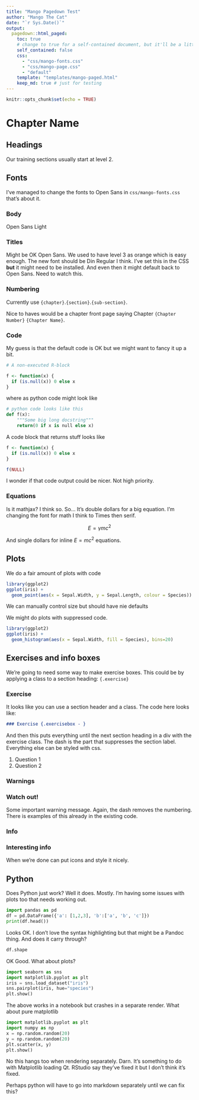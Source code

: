 ```yaml
---
title: "Mango Pagedown Test"
author: "Mango The Cat"
date: "`r Sys.Date()`"
output:
  pagedown::html_paged:
    toc: true
    # change to true for a self-contained document, but it'll be a litte slower for Pandoc to render
    self_contained: false
    css:
      - "css/mango-fonts.css"
      - "css/mango-page.css"
      - "default"
    template: "templates/mango-paged.html"
    keep_md: true # just for testing
---
```


```r
knitr::opts_chunk$set(echo = TRUE)
```

# Chapter Name

## Headings

Our training sections usually start at level 2.


## Fonts

I've managed to change the fonts to Open Sans in `css/mango-fonts.css` that's about it.

### Body

Open Sans Light

### Titles

Might be OK Open Sans. We used to have level 3 as orange which is easy enough. The new font should be Din Regular I think. I've set this in the CSS **but** it might need to be installed. And even then it might default back to Open Sans. Need to watch this.

### Numbering

Currently use `{chapter}`.`{section}`.`{sub-section}`.

Nice to haves would be a chapter front page saying Chapter `{Chapter Number}` `{Chapter Name}`.

### Code

My guess is that the default code is OK but we might want to fancy it up a bit.

```r
# A non-executed R-block

f <- function(x) {
  if (is.null(x)) 0 else x
}
```

where as python code might look like

```python
# python code looks like this
def f(x):
    """Some big long docstring"""
    return(0 if x is null else x)
```

A code block that returns stuff looks like

```r
f <- function(x) {
  if (is.null(x)) 0 else x
}

f(NULL)
```

I wonder if that code output could be nicer. Not high priority.

### Equations

Is it mathjax? I think so. So... It's double dollars for a big equation. I'm changing the font for math I think to Times then serif.

$$
E = \gamma mc^2
$$

And single dollars for inline $E=mc^2$ equations.


## Plots

We do a fair amount of plots with code

```r
library(ggplot2)
ggplot(iris) +
  geom_point(aes(x = Sepal.Width, y = Sepal.Length, colour = Species))
```

We can manually control size but should have nie defaults

We might do plots with suppressed code.

```r
library(ggplot2)
ggplot(iris) +
  geom_histogram(aes(x = Sepal.Width, fill = Species), bins=20)
```

## Exercises and info boxes

We're going to need some way to make exercise boxes. This could be by applying a class to a section heading: `{.exercise}`

### Exercise {.exercisebox - }

It looks like you can use a section header and a class. The code here looks like:

```markdown
### Exercise {.exercisebox - }
```

And then this puts everything until the next section heading in a div with the exercise class. The dash is the part that suppresses the section label. Everything else can be styled with css.

1. Question 1
2. Question 2


### Warnings

### Watch out! {.warningbox - }

Some important warning message. Again, the dash removes the numbering. There is examples of this already in the existing code.

### Info

### Interesting info {.infobox - }

When we're done can put icons and style it nicely.

## Python 

Does Python just work? Well it does. Mostly. I'm having some issues with plots too that needs working out.

```python
import pandas as pd
df = pd.DataFrame({'a': [1,2,3], 'b':['a', 'b', 'c']})
print(df.head())
```

Looks OK. I don't love the syntax highlighting but that might be a Pandoc thing. And does it carry through?

```python
df.shape
```

OK Good. What about plots?

```python
import seaborn as sns
import matplotlib.pyplot as plt
iris = sns.load_dataset("iris")
sns.pairplot(iris, hue="species")
plt.show()
```

The above works in a notebook but crashes in a separate render. What about pure matplotlib

```python
import matplotlib.pyplot as plt
import numpy as np
x = np.random.random(20)
y = np.random.random(20)
plt.scatter(x, y)
plt.show()
```

No this hangs too when rendering separately. Darn. It's something to do with Matplotlib loading Qt. RStudio say they've fixed it but I don't think it's fixed.

Perhaps python will have to go into markdown separately until we can fix this?

